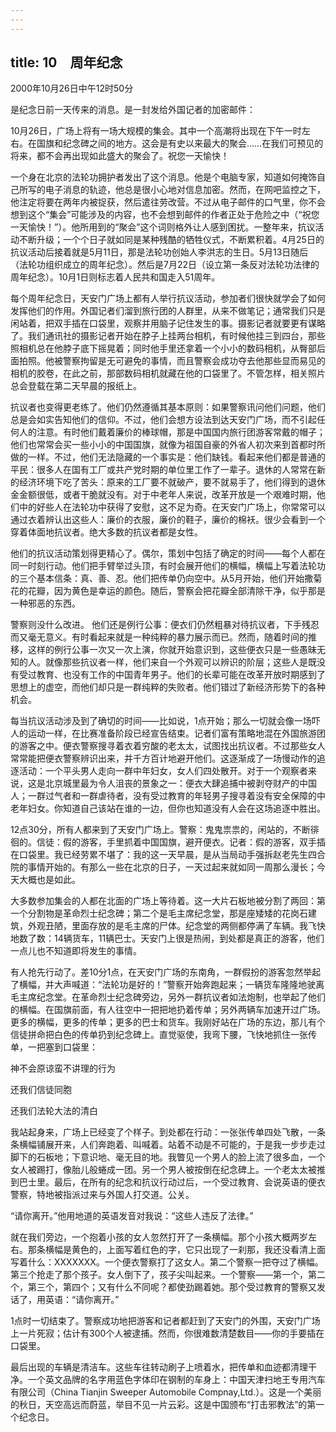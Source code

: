 ```yaml
---
---
---
```

title: 10　周年纪念
---






2000年10月26日中午12时50分

是纪念日前一天传来的消息。是一封发给外国记者的加密邮件：

10月26日，广场上将有一场大规模的集会。其中一个高潮将出现在下午一时左右。在国旗和纪念碑之间的地方。这会是有史以来最大的聚会……在我们可预见的将来，都不会再出现如此盛大的聚会了。祝您一天愉快！

一个身在北京的法轮功拥护者发出了这个消息。他是个电脑专家，知道如何掩饰自己所写的电子消息的轨迹，他总是很小心地对信息加密。然而，在网吧监控之下，他注定将要在两年内被捉获，然后遣往劳改营。不过从电子邮件的口气里，你不会想到这个“集会”可能涉及的内容，也不会想到邮件的作者正处于危险之中（“祝您一天愉快！”）。他所用到的“聚会”这个词则格外让人感到困扰。一整年来，抗议活动不断升级；一个个日子就如同是某种残酷的牺牲仪式，不断累积着。4月25日的抗议活动后接着就是5月11日，那是法轮功创始人李洪志的生日。5月13日随后（法轮功组织成立的周年纪念）。然后是7月22日（设立第一条反对法轮功法律的周年纪念）。10月1日则标志着人民共和国走入51周年。

每个周年纪念日，天安门广场上都有人举行抗议活动，参加者们很快就学会了如何发挥他们的作用。外国记者们溜到旅行团的人群里，从来不做笔记；通常我们只是闲站着，把双手插在口袋里，观察并用脑子记住发生的事。摄影记者就要更有谋略了。我们通讯社的摄影记者开始在脖子上挂两台相机，有时候他挂三到四台，那些照相机总在他脖子底下摇晃着；同时他手里还拿着一个小小的数码相机，从臀部后面拍照。他被警察拘留是无可避免的事情，而且警察会成功夺去他那些显而易见的相机的胶卷，在此之前，那部数码相机就藏在他的口袋里了。不管怎样，相关照片总会登载在第二天早晨的报纸上。

抗议者也变得更老练了。他们仍然遵循其基本原则：如果警察讯问他们问题，他们总是会如实告知他们的信仰。不过，他们会想方设法到达天安门广场，而不引起任何人的注意。有时他们戴着廉价的棒球帽，那是中国国内旅行团游客常戴的帽子；他们也常常会买一些小小的中国国旗，就像为祖国自豪的外省人初次来到首都时所做的一样。不过，他们无法隐藏的一个事实是：他们缺钱。看起来他们都是普通的平民：很多人在国有工厂或共产党时期的单位里工作了一辈子。退休的人常常在新的经济环境下吃了苦头：原来的工厂要不就破产，要不就易手了，他们得到的退休金金额很低，或者干脆就没有。对于中老年人来说，改革开放是一个艰难时期，他们中的好些人在法轮功中获得了安慰，这不足为奇。在天安门广场上，你常常可以通过衣着辨认出这些人：廉价的衣服，廉价的鞋子，廉价的棉袄。很少会看到一个穿着体面地抗议者。绝大多数的抗议者都是女性。

他们的抗议活动策划得更精心了。偶尔，策划中包括了确定的时间——每个人都在同一时刻行动。他们把手臂举过头顶，有时会展开他们的横幅，横幅上写着法轮功的三个基本信条：真、善、忍。他们把传单仍向空中。从5月开始，他们开始撒菊花的花瓣，因为黄色是幸运的颜色。随后，警察会把花瓣全部清除干净，似乎那是一种邪恶的东西。

警察则没什么改进。 他们还是例行公事：便衣们仍然粗暴对待抗议者，下手残忍而又毫无意义。有时看起来就是一种纯粹的暴力展示而已。然而，随着时间的推移，这样的例行公事一次又一次上演，你就开始意识到，这些便衣只是一些愚昧无知的人。就像那些抗议者一样，他们来自一个外观可以辨识的阶层；这些人是既没有受过教育、也没有工作的中国青年男子。他们的长辈可能在改革开放时期感到了思想上的虚空，而他们却只是一群纯粹的失败者。他们错过了新经济形势下的各种机会。

每当抗议活动涉及到了确切的时间——比如说，1点开始；那么一切就会像一场吓人的运动一样，在比赛准备阶段已经宣告结束。记者们富有策略地混在外国旅游团的游客之中。便衣警察搜寻着衣着穷酸的老太太，试图找出抗议者。不过那些女人常常能把便衣警察辨识出来，并千方百计地避开他们。这逐渐成了一场慢动作的追逐活动：一个平头男人走向一群中年妇女，女人们四处散开。对于一个观察者来说，这是北京城里最为令人沮丧的景象之一：便衣大肆追捕中被剥夺财产的中国人；一群过气者和一群虐待者，没有受过教育的年轻男子搜寻着没有安全保障的中老年妇女。你知道自己该站在谁的一边，但你也知道没有人会在这场追逐中胜出。

12点30分，所有人都来到了天安门广场上。警察：鬼鬼祟祟的，闲站的，不断徘徊的。信徒：假的游客，手里抓着中国国旗，避开便衣。记者：假的游客，双手插在口袋里。我已经劳累不堪了：我的这一天早晨，是从当局动手强拆赵老先生四合院的事情开始的。有那么一些在北京的日子，一天过起来就如同一周那么漫长；今天大概也是如此。

大多数参加集会的人都在北面的广场上等待着。这一大片石板地被分割了两回：第一个分割物是革命烈士纪念碑；第二个是毛主席纪念堂，那是座矮矮的花岗石建筑，外观丑陋，里面存放的是毛主席的尸体。纪念堂的两侧都停满了车辆。我飞快地数了数：14辆货车，11辆巴士。天安门上很是热闹，到处都是真正的游客，他们一点儿也不知道即将发生的事情。

有人抢先行动了。差10分1点，在天安门广场的东南角，一群假扮的游客忽然举起了横幅，并大声喊道：“法轮功是好的！”警察开始奔跑起来；一辆货车隆隆地驶离毛主席纪念堂。在革命烈士纪念碑旁边，另外一群抗议者如法炮制，也举起了他们的横幅。在国旗前面，有人往空中一把把地扔着传单；另外两辆车加速开过广场。更多的横幅，更多的传单；更多的巴士和货车。我刚好站在广场的东边，那儿有个信徒拼命把白色的传单扔到纪念碑上。直觉驱使，我弯下腰，飞快地抓住一张传单，一把塞到口袋里：

神不会原谅蛮不讲理的行为

还我们信徒同胞

还我们法轮大法的清白

我站起身来，广场上已经变了个样子。到处都在行动：一张张传单四处飞散，一条条横幅铺展开来，人们奔跑着、叫喊着。站着不动是不可能的，于是我一步步走过脚下的石板地；下意识地、毫无目的地。我瞥见一个男人的脸上流了很多血，一个女人被踢打，像胎儿般蜷成一团。另一个男人被按倒在纪念碑上。一个老太太被推到巴士里。最后，在所有的纪念和抗议行动过后，一个受过教育、会说英语的便衣警察，特地被指派过来与外国人打交道。公关。

“请你离开。”他用地道的英语发音对我说：“这些人违反了法律。”

就在我们旁边，一个抱着小孩的女人忽然打开了一条横幅。那个小孩大概两岁左右。那条横幅是黄色的，上面写着红色的字，它只出现了一刹那，我还没看清上面写着什么：XXXXXXX。一个便衣警察打了这女人。第二个警察一把夺过了横幅。第三个抢走了那个孩子。女人倒下了，孩子尖叫起来。一个警察——第一个，第二个，第三个，第四个；又有什么不同呢？都使劲踢着她。那个受过教育的警察又发话了，用英语：“请你离开。”

1点时一切结束了。警察成功地把游客和记者都赶到了天安门的外围，天安门广场上一片死寂；估计有300个人被逮捕。然而，你很难数清楚数目——你的手要插在口袋里。

最后出现的车辆是清洁车。这些车往转动刷子上喷着水，把传单和血迹都清理干净。一个英文品牌的名字用蓝色字体印在钢制的车身上：中国天津扫地王专用汽车有限公司（China Tianjin Sweeper Automobile Compnay,Ltd.）。这是一个美丽的秋日，天空高远而蔚蓝，举目不见一片云彩。这是中国颁布“打击邪教法”的第一个纪念日。